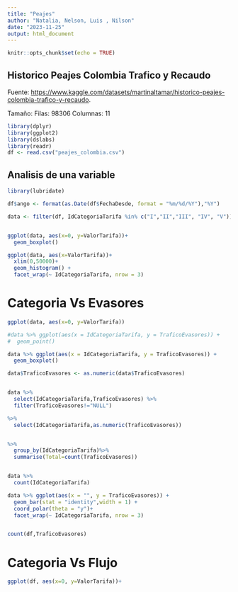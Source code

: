 ```yaml
---
title: "Peajes"
author: "Natalia, Nelson, Luis , Nilson"
date: "2023-11-25"
output: html_document
---
```


```r
knitr::opts_chunk$set(echo = TRUE)
```

## Historico Peajes Colombia Trafico y Recaudo

Fuente: <https://www.kaggle.com/datasets/martinaltamar/historico-peajes-colombia-trafico-y-recaudo>.

Tamaño:
Filas: 98306
Columnas: 11


```r
library(dplyr)
library(ggplot2)
library(dslabs)
library(readr)
df <- read.csv("peajes_colombia.csv")
```

## Analisis de una variable

```r

library(lubridate)

df$ango <- format(as.Date(df$FechaDesde, format = "%m/%d/%Y"),"%Y")

data <- filter(df, IdCategoriaTarifa %in% c("I","II","III", "IV", "V"))


ggplot(data, aes(x=0, y=ValorTarifa))+
  geom_boxplot()

ggplot(data, aes(x=ValorTarifa))+
  xlim(0,50000)+
  geom_histogram() + 
  facet_wrap(~ IdCategoriaTarifa, nrow = 3)
```

# Categoria Vs Evasores
```r
ggplot(data, aes(x=0, y=ValorTarifa))

#data %>% ggplot(aes(x = IdCategoriaTarifa, y = TraficoEvasores)) + 
#  geom_point()

data %>% ggplot(aes(x = IdCategoriaTarifa, y = TraficoEvasores)) + 
  geom_boxplot()

data$TraficoEvasores <- as.numeric(data$TraficoEvasores)


data %>%
  select(IdCategoriaTarifa,TraficoEvasores) %>%
  filter(TraficoEvasores!="NULL")

%>%
  select(IdCategoriaTarifa,as.numeric(TraficoEvasores)) 


%>%
  group_by(IdCategoriaTarifa)%>%
  summarise(Total=count(TraficoEvasores))


data %>%
  count(IdCategoriaTarifa)

data %>% ggplot(aes(x = "", y = TraficoEvasores)) + 
  geom_bar(stat = "identity",width = 1) +
  coord_polar(theta = "y")+ 
  facet_wrap(~ IdCategoriaTarifa, nrow = 3)


count(df,TraficoEvasores)

```


# Categoria Vs Flujo
```r
ggplot(df, aes(x=0, y=ValorTarifa))+

```

